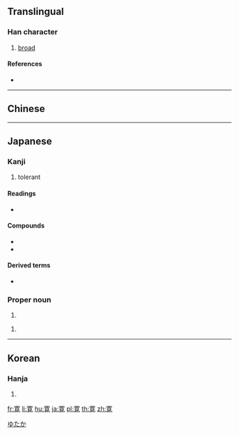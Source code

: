 {{character info/new}}
{{also|宽|寬}}
==Translingual==
{{Han simplified forms|寬|寛|宽}}

===Han character===
{{Han char|rn=40|rad=宀|as=10|sn=13|four=|canj=JTBU|ids=⿳宀艹見}}

# [[broad]]

====References====
* {{Han ref|kx=0290.121|dkj=07276|hdz=20945.080|uh=5BDB|ud=23515}}

----

==Chinese==
{{zh-see|寬|v}}

----

==Japanese==
{{ja-kanji forms|寛|寬}}

===Kanji===
{{ja-kanji|grade=c|rs=宀10|style=s|kyu=寬}}

# tolerant

====Readings====
* {{ja-readings|on=[[かん]] (kan)|kun=[[ひろい]] (hiroi), [[ゆるやか]] (yuruyaka), [[くつろぐ]] (kutsurogu)}}

====Compounds====
* {{ja-r|寛大|かんだい}}
* {{ja-r|寛容|かんよう}}

====Derived terms====
* {{ja-r|寛ぐ|くつろぐ}}

===Proper noun===
{{ja-pos|proper|ゆたか}}

# {{given name|male|lang=ja}}

{{ja-pos|proper|ひろし}}

# {{given name|male|lang=ja}}

[[Category:Japanese male given names|ゆたか]]

----

==Korean==

===Hanja===
{{ko-hanja|hangeul=관|rv=gwan|mr=kwan}}

# {{defn|lang=ko|sort=宀10}}

[[fr:寛]]
[[li:寛]]
[[hu:寛]]
[[ja:寛]]
[[pl:寛]]
[[th:寛]]
[[zh:寛]]